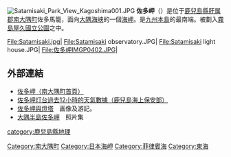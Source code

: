 [[File:Satamisaki_Park_View_Kagoshima001.JPG|border]]
{{Location map
 |Japan Kyushu
 |label='''佐多岬'''
 |lat_deg=30 |lat_min=59 |lat_sec=10 |lat_dir=N
 |lon_deg=130 | lon_min=39 | lon_sec=42 |lon_dir=E
 |position=left
 |width=250
 |float=right
 |mark=red pog.svg
 |marksize=7
 |caption=佐多岬在九州的位置
 |relief=1
}}
'''佐多岬'''（{{jpn|j=佐多岬|hg=さたみさき|rm=Satamisaki|f=y}}）是位于[[鹿兒島縣|鹿兒島縣]][[肝属郡|肝属郡]][[南大隅町|南大隅町]]佐多馬籠，面向[[大隅海峡|大隅海峡]]的一個[[海岬|海岬]]。是[[九州島|九州本島]]的最南端。被劃入[[霧島屋久國立公園|霧島屋久國立公園]]之中。
<gallery widths="150px" heights="150px">
File:Satamisaki.jpg|
File:Satamisaki observatory.JPG|
File:Satamisaki light house.JPG|
File:佐多岬IMGP0402.JPG|
</gallery>

== 外部連結 ==
* [https://web.archive.org/web/20110614022218/http://www.town.minamiosumi.lg.jp/minami04/minami06.asp 佐多岬（南大隅町首頁）]
* [https://web.archive.org/web/20080407171705/http://www.kaiho.mlit.go.jp/10kanku/kagoshima/mics/page/anzenni-kansuru-jouhou/kishou-kaishou/satamisaki.htm 佐多岬灯台過去12小時的天氣數據（鹿兒島海上保安部）]
* [https://web.archive.org/web/20060904101927/http://gauss0jp.hp.infoseek.co.jp/satamisa.htm 佐多岬與燈塔]　画像及游記。
* [https://web.archive.org/web/20070929050416/http://www.tanoshimimura.com/photo/kagoshima/sata.htm 大隅半島佐多岬]　照片集
{{Commonscat|Cape_Sata|position=left}}
{{Wikivoyage|en:Cape Sata|佐多岬{{en icon}}}}
{{Authority control}}
{{Portal box|日本|地球科學|地理}}
{{japan-geo-stub}}
{{coord|30|59|10|N|130|39|42|E|region:JP-46_type:landmark|display=title}}
[[Category:南大隅町|Category:南大隅町]]
[[category:鹿兒島縣地理|category:鹿兒島縣地理]]
[[Category:日本海岬|Category:日本海岬]]
[[Category:菲律賓海|Category:菲律賓海]]
[[Category:東海|Category:東海]]